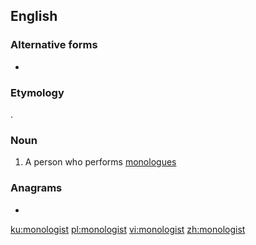 ==English==
{{wikipedia}}

===Alternative forms===
* {{l|en|monologuist}}

===Etymology===
{{suffix|monolog|ist|lang=en}}.

===Noun===
{{en-noun}}

# A person who performs [[monologue]]s

===Anagrams===
* {{l|en|ontologism}}

[[ku:monologist]]
[[pl:monologist]]
[[vi:monologist]]
[[zh:monologist]]